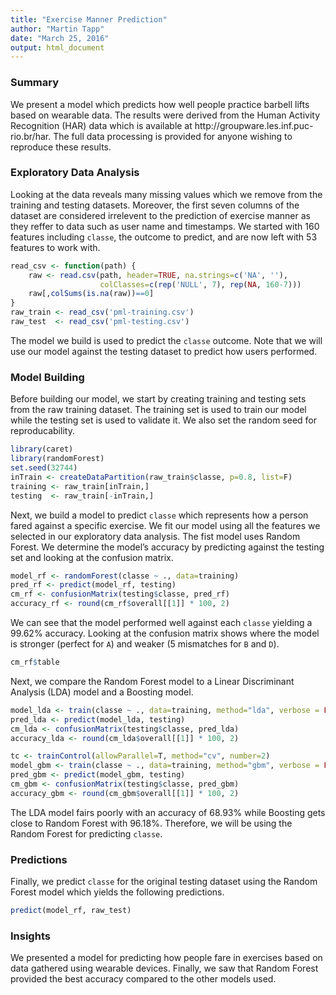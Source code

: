 ```yaml
---
title: "Exercise Manner Prediction"
author: "Martin Tapp"
date: "March 25, 2016"
output: html_document
---
```


### Summary

We present a model which predicts how well people practice barbell lifts based on wearable data. The results were derived from the Human Activity Recognition (HAR) data which is available at http://groupware.les.inf.puc-rio.br/har. The full data processing is provided for anyone wishing to reproduce these results.


### Exploratory Data Analysis

Looking at the data reveals many missing values which we remove from the training and testing datasets. Moreover, the first seven columns of the dataset are considered irrelevent to the prediction of exercise manner as they reffer to data such as user name and timestamps. We started with 160 features including `classe`, the outcome to predict, and are now left with 53 features to work with.

```r
read_csv <- function(path) {
    raw <- read.csv(path, header=TRUE, na.strings=c('NA', ''),
                    colClasses=c(rep('NULL', 7), rep(NA, 160-7)))
    raw[,colSums(is.na(raw))==0]
}
raw_train <- read_csv('pml-training.csv')
raw_test  <- read_csv('pml-testing.csv')
```

The model we build is used to predict the `classe` outcome. Note that we will use our model against the testing dataset to predict how users performed.

### Model Building

Before building our model, we start by creating training and testing sets from the raw training dataset. The training set is used to train our model while the testing set is used to validate it. We also set the random seed for reproducability.

```r
library(caret)
library(randomForest)
set.seed(32744)
inTrain <- createDataPartition(raw_train$classe, p=0.8, list=F)
training <- raw_train[inTrain,]
testing  <- raw_train[-inTrain,]
```

Next, we build a model to predict `classe` which represents how a person fared against a specific exercise. We fit our model using all the features we selected in our exploratory data analysis. The fist model uses Random Forest. We determine the model's accuracy by predicting against the testing set and looking at the confusion matrix.

```r
model_rf <- randomForest(classe ~ ., data=training)
pred_rf <- predict(model_rf, testing)
cm_rf <- confusionMatrix(testing$classe, pred_rf)
accuracy_rf <- round(cm_rf$overall[[1]] * 100, 2)
```

We can see that the model performed well against each `classe` yielding a 99.62% accuracy. Looking at the confusion matrix shows where the model is stronger (perfect for `A`) and weaker (5 mismatches for `B` and `D`).

```r
cm_rf$table
```

Next, we compare the Random Forest model to a Linear Discriminant Analysis (LDA) model and a Boosting model.

```r
model_lda <- train(classe ~ ., data=training, method="lda", verbose = FALSE)
pred_lda <- predict(model_lda, testing)
cm_lda <- confusionMatrix(testing$classe, pred_lda)
accuracy_lda <- round(cm_lda$overall[[1]] * 100, 2)

tc <- trainControl(allowParallel=T, method="cv", number=2)
model_gbm <- train(classe ~ ., data=training, method="gbm", verbose = FALSE, trControl=tc)
pred_gbm <- predict(model_gbm, testing)
cm_gbm <- confusionMatrix(testing$classe, pred_gbm)
accuracy_gbm <- round(cm_gbm$overall[[1]] * 100, 2)
```

The LDA model fairs poorly with an accuracy of 68.93% while Boosting gets close to Random Forest with 96.18%. Therefore, we will be using the Random Forest for predicting `classe`.

### Predictions

Finally, we predict `classe` for the original testing dataset using the Random Forest model which yields the following predictions.

```r
predict(model_rf, raw_test)
```

### Insights

We presented a model for predicting how people fare in exercises based on data gathered using wearable devices. Finally, we saw that Random Forest provided the best accuracy compared to the other models used.
